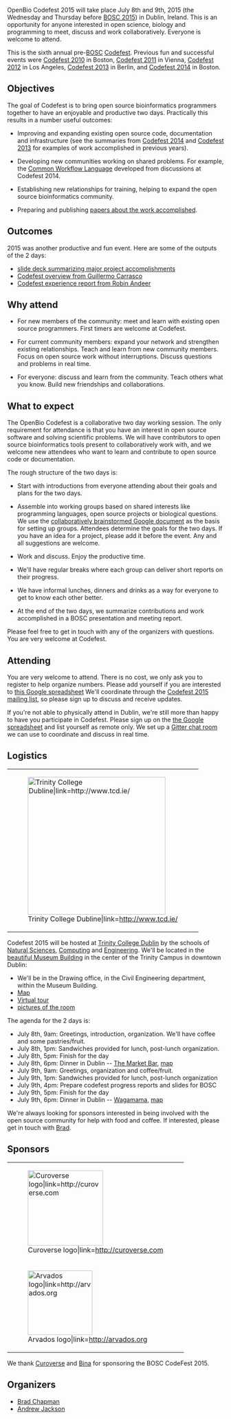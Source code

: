 OpenBio Codefest 2015 will take place July 8th and 9th, 2015 (the Wednesday and Thursday before [[BOSC 2015]]) in Dublin, Ireland. This is an opportunity for anyone interested in open science, biology and programming to meet, discuss and work collaboratively. Everyone is welcome to attend.

This is the sixth annual pre-[[BOSC]] [[Codefest]]. Previous fun and successful events were [[Codefest 2010]] in
Boston, [[Codefest 2011]] in Vienna, [[Codefest 2012]] in Los Angeles, [[Codefest 2013]] in Berlin,
and [[Codefest 2014]] in Boston.

== Objectives ==

The goal of Codefest is to bring open source bioinformatics programmers together to have an enjoyable and productive two days. Practically this results in a number useful outcomes:

* Improving and expanding existing open source code, documentation and infrastructure (see the summaries from [https://docs.google.com/presentation/d/114yvrK0Veasc_ns_rg484j2xxRi1h7wNlU2XKONuUqY/edit Codefest 2014] and [http://bcb.io/2013/07/18/summary-from-bioinformatics-open-science-codefest-2013-tools-infrastructure-standards-and-visualization/ Codefest 2013] for examples of work accomplished in previous years).

* Developing new communities working on shared problems. For example, the [https://groups.google.com/forum/#!forum/common-workflow-language Common Workflow Language] developed from discussions at Codefest 2014.

* Establishing new relationships for training, helping to expand the open source bioinformatics community.

* Preparing and publishing [http://www.biomedcentral.com/1471-2105/15/S14/S7 papers about the work accomplished].

== Outcomes ==

2015 was another productive and fun event. Here are some of the outputs of the 2 days:

* [https://docs.google.com/presentation/d/1MVRIQWyg3KPuK5Fqa6A_9bvgQ1AlU7LIU_S4ldDZ96k/edit?usp=sharing slide deck summarizing major project accomplishments]
* [http://mussol.org/2015/07/11/codefest-and-bosc-2015-lots-of-workflows-and-docker/ Codefest overview from Guillermo Carrasco]
* [http://www.robinandeer.com/blog/2015/07/08/bosc-codefest-2015/ Codefest experience report from Robin Andeer]

== Why attend ==

* For new members of the community: meet and learn with existing open source programmers. First timers are welcome at Codefest.

* For current community members: expand your network and strengthen existing relationships. Teach and learn from new community members. Focus on open source work without interruptions. Discuss questions and problems in real time. 

* For everyone: discuss and learn from the community. Teach others what you know. Build new friendships and collaborations.

== What to expect ==

The OpenBio Codefest is a collaborative two day working session. The only
requirement for attendance is that you have an interest in open source software
and solving scientific problems. We will have contributors to open source
bioinformatics tools present to collaboratively work with, and we welcome new
attendees who want to learn and contribute to open source code or documentation.

The rough structure of the two days is:

* Start with introductions from everyone attending about their goals and plans for the two days.

* Assemble into working groups based on shared interests like programming languages, open source projects or biological questions. We use the [https://docs.google.com/document/d/1BJ_l4LG_RiCukJaDSkK4-_apr2nBtFr4gUYQHo1HeVQ/edit collaboratively brainstormed Google document] as the basis for setting up groups. Attendees determine the goals for the two days. If you have an idea for a project, please add it before the event. Any and all suggestions are welcome.

* Work and discuss. Enjoy the productive time.

* We'll have regular breaks where each group can deliver short reports on their progress.

* We have informal lunches, dinners and drinks as a way for everyone to get to know each other better.

* At the end of the two days, we summarize contributions and work accomplished in a BOSC presentation and meeting report.

Please feel free to get in touch with any of the organizers with questions. You
are very welcome at Codefest.

== Attending ==

You are very welcome to attend. There is no cost, we only ask you to register to help organize numbers. Please add yourself if you are
interested to [https://docs.google.com/spreadsheets/d/1STl3x-KcInCxpGBgBHDz2C_LvrudXDe1X9d68NpH0Tk/edit?usp=sharing this Google spreadsheet]
We'll coordinate through the [https://groups.google.com/forum/?fromgroups#!forum/openbio-codefest-2015 Codefest 2015 mailing list],
so please sign up to discuss and receive updates.

If you're not able to physically attend in Dublin, we're still more than happy to have you participate in Codefest. Please sign up on the [https://docs.google.com/spreadsheets/d/1STl3x-KcInCxpGBgBHDz2C_LvrudXDe1X9d68NpH0Tk/edit?usp=sharing the Google spreadsheet] and list yourself as remote only. We set up a [https://gitter.im/chapmanb/obf-codefest Gitter chat room] we can use to coordinate and discuss in real time.

== Logistics ==

{|
| [[File:TCDTrimmed.png|320px|right|Trinity College Dubline|link=http://www.tcd.ie/]]
|}

Codefest 2015 will be hosted at [http://www.tcd.ie/ Trinity College Dublin] by the schools of [http://naturalscience.tcd.ie/ Natural Sciences], [https://www.scss.tcd.ie/ Computing] and [http://www.tcd.ie/Engineering/ Engineering]. We'll be located in the [https://www.google.ie/search?q=museum+building+tcd&safe=off&espv=2&biw=1280&bih=963&tbm=isch&tbo=u&source=univ&sa=X&ei=hTeJVduLKeip7AbF55PQBA&ved=0CD4QsAQ beautiful Museum Building] in the center of the Trinity Campus in downtown Dublin:

* We'll be in the Drawing office, in the Civil Engineering department, within the Museum Building.
* [https://www.google.ie/maps/place/Museum+Bldg,+Trinity+College+Dublin,+Dublin/@53.3434376,-6.2546054,17z/data=!4m2!3m1!1s0x48670e9a9223bbc3:0x8004c87f5b97e752 Map]
* [http://www.tcd.ie/virtualtour/civilengineering/ Virtual tour]
* [https://drive.google.com/folderview?id=0Bwxg-o4ZmoZ4eUJaLVZpc0N3Zjg&usp=sharing pictures of the room]

The agenda for the 2 days is:

* July 8th, 9am: Greetings, introduction, organization. We'll have coffee and some pastries/fruit.
* July 8th, 1pm: Sandwiches provided for lunch, post-lunch organization.
* July 8th, 5pm: Finish for the day
* July 8th, 6pm: Dinner in Dublin -- [http://marketbar.ie/ The Market Bar], [http://marketbar.ie/node/31 map]
* July 9th, 9am: Greetings, organization and coffee/fruit.
* July 9th, 1pm: Sandwiches provided for lunch, post-lunch organization
* July 9th, 4pm: Prepare codefest progress reports and slides for BOSC
* July 9th, 5pm: Finish for the day
* July 9th, 6pm: Dinner in Dublin -- [http://www.wagamama.ie/restaurants/dublin-south-king-street Wagamama], [https://www.google.ie/maps/place/Wagamama/@53.3412563,-6.262336,17z/data=!4m2!3m1!1s0x48670e9c2dee159d:0x351b0efa3ccd6309 map]

We're always looking for sponsors interested in being involved with the open source community for help with food and coffee. If interested, please get in touch with [https://github.com/chapmanb Brad].

== Sponsors ==

{|
| [[File:Curoverse_logo.png|175px|center|Curoverse logo|link=http://curoverse.com]]
|-
| [[File: Arvados.png|150px|center|Arvados logo|link=http://arvados.org]]
|rowspan="2"| [[File:Bina_logo.png|200px|left|Bina|link=http://www.bina.com/]]
|rowspan="2"| &nbsp;&nbsp;&nbsp;&nbsp;&nbsp;&nbsp;&nbsp;&nbsp;&nbsp;&nbsp;&nbsp;&nbsp;
|}

We thank [http://curoverse.com Curoverse] and [http://www.bina.org Bina] for sponsoring the BOSC CodeFest 2015.

== Organizers ==

* [http://bcb.io/ Brad Chapman]
* [http://www.tcd.ie/Zoology/research/research/theoretical/andrewjackson.php Andrew Jackson]